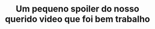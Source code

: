 ---
title: "Um pequeno spoiler do nosso querido video que foi bem trabalho"
publishedAt: "2024-04-08"
images:
  - "/images/projects/project-01/video-01.mp4"
---